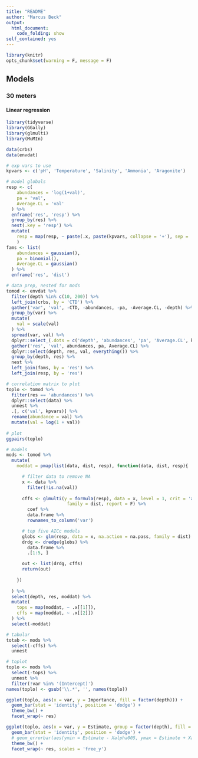 ```yaml
---
title: "README"
author: "Marcus Beck"
output: 
  html_document:
    code_folding: show
self_contained: yes
---
```


```r
library(knitr)
opts_chunk$set(warning = F, message = F)
```

## Models {.tabset}

### 30 meters

#### Linear regression
```r
library(tidyverse)
library(GGally)
library(glmulti)
library(MuMIn)

data(crbs)
data(envdat)

# exp vars to use
kpvars <- c('pH', 'Temperature', 'Salinity', 'Ammonia', 'Aragonite')

# model globals
resp <- c(
    abundances = 'log(1+val)', 
    pa = 'val', 
    Average.CL = 'val'
  ) %>% 
  enframe('res', 'resp') %>% 
  group_by(res) %>% 
  nest(.key = 'resp') %>% 
  mutate(
    resp = map(resp, ~ paste(.x, paste(kpvars, collapse = '+'), sep = '~'))
    )
fams <- list(
    abundances = gaussian(), 
    pa = binomial(), 
    Average.CL = gaussian()
  ) %>% 
  enframe('res', 'dist')

# data prep, nested for mods
tomod <- envdat %>% 
  filter(depth %in% c(10, 200)) %>% 
  left_join(crbs, by = 'CTD') %>% 
  gather('var', 'val', -CTD, -abundances, -pa, -Average.CL, -depth) %>% 
  group_by(var) %>% 
  mutate(
    val = scale(val)
  ) %>% 
  spread(var, val) %>% 
  dplyr::select_(.dots = c('depth', 'abundances', 'pa', 'Average.CL', kpvars)) %>% 
  gather('res', 'val', abundances, pa, Average.CL) %>% 
  dplyr::select(depth, res, val, everything()) %>% 
  group_by(depth, res) %>% 
  nest %>% 
  left_join(fams, by = 'res') %>% 
  left_join(resp, by = 'res')

```
```r
# correlation matrix to plot
toplo <- tomod %>% 
  filter(res == 'abundances') %>% 
  dplyr::select(data) %>% 
  unnest %>% 
  .[, c('val', kpvars)] %>% 
  rename(abundance = val) %>% 
  mutate(val = log(1 + val))
  
# plot
ggpairs(toplo)
```
```r
# models
mods <- tomod %>% 
  mutate(
    moddat = pmap(list(data, dist, resp), function(data, dist, resp){

      # filter data to remove NA
      x <- data %>% 
        filter(!is.na(val))
      
      cffs <- glmulti(y = formula(resp), data = x, level = 1, crit = 'aicc', plotty = F, 
                       family = dist, report = F) %>% 
        coef %>% 
        data.frame %>% 
        rownames_to_column('var')

      # top five AICc models
      globs <- glm(resp, data = x, na.action = na.pass, family = dist)
      drdg <- dredge(globs) %>% 
        data.frame %>% 
        .[1:5, ]

      out <- list(drdg, cffs)
      return(out)
      
    })
    
  ) %>% 
  select(depth, res, moddat) %>% 
  mutate(
    tops = map(moddat, ~ .x[[1]]),
    cffs = map(moddat, ~ .x[[2]])
  ) %>% 
  select(-moddat)
```

```r
# tabular
totab <- mods %>% 
  select(-cffs) %>% 
  unnest
```

```r
# toplot
toplo <- mods %>% 
  select(-tops) %>% 
  unnest %>% 
  filter(!var %in% '(Intercept)')
names(toplo) <- gsub('\\.*', '', names(toplo))

ggplot(toplo, aes(x = var, y = Importance, fill = factor(depth))) + 
  geom_bar(stat = 'identity', position = 'dodge') + 
  theme_bw() + 
  facet_wrap(~ res)

ggplot(toplo, aes(x = var, y = Estimate, group = factor(depth), fill = factor(depth))) + 
  geom_bar(stat = 'identity', position = 'dodge') + 
  # geom_errorbar(aes(ymin = Estimate - Xalpha005, ymax = Estimate + Xalpha005), position = 'dodge') +
  theme_bw() + 
  facet_wrap(~ res, scales = 'free_y')

```


